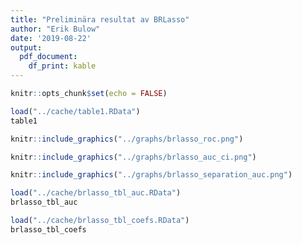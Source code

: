 ```yaml
---
title: "Preliminära resultat av BRLasso"
author: "Erik Bulow"
date: '2019-08-22'
output: 
  pdf_document:
    df_print: kable
---
```



```r
knitr::opts_chunk$set(echo = FALSE)
```


```r
load("../cache/table1.RData")
table1
```


```r
knitr::include_graphics("../graphs/brlasso_roc.png")
```


```r
knitr::include_graphics("../graphs/brlasso_auc_ci.png")
```


```r
knitr::include_graphics("../graphs/brlasso_separation_auc.png")
```

```r
load("../cache/brlasso_tbl_auc.RData")
brlasso_tbl_auc
```


```r
load("../cache/brlasso_tbl_coefs.RData")
brlasso_tbl_coefs
```
